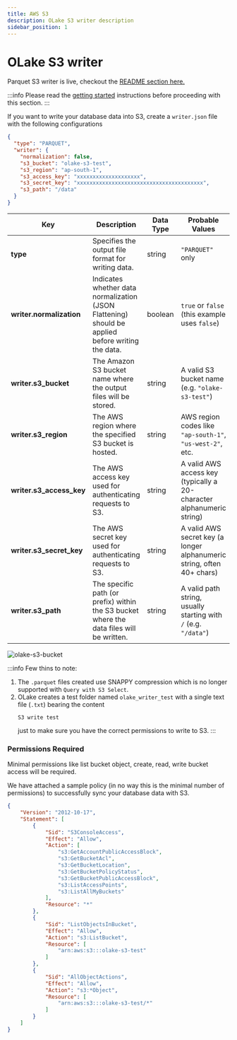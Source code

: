 ```yaml
---
title: AWS S3
description: OLake S3 writer description
sidebar_position: 1
---
```


# OLake S3 writer

Parquet S3 writer is live, checkout the [README section here.](https://github.com/datazip-inc/olake/blob/master/README.md)

:::info
Please read the [getting started](../getting-started) instructions before proceeding with this section.
:::

If you want to write your database data into S3, create a `writer.json` file with the following configurations

```json title="olake_folder/writer.json"
{
  "type": "PARQUET",
  "writer": {
    "normalization": false,
    "s3_bucket": "olake-s3-test",
    "s3_region": "ap-south-1",
    "s3_access_key": "xxxxxxxxxxxxxxxxxxxx",
    "s3_secret_key": "xxxxxxxxxxxxxxxxxxxxxxxxxxxxxxxxxxxxxxxx",
    "s3_path": "/data"
  }
}
```


| Key                        | Description                                                                                             | Data Type | Probable Values                                                     |
|----------------------------|---------------------------------------------------------------------------------------------------------|-----------|---------------------------------------------------------------------|
| **type**                   | Specifies the output file format for writing data.                                                    | string    | `"PARQUET"` only |
| **writer.normalization**   | Indicates whether data normalization (JSON Flattening) should be applied before writing the data.                      | boolean   | `true` or `false` (this example uses `false`)                       |
| **writer.s3_bucket**       | The Amazon S3 bucket name where the output files will be stored.                                       | string    | A valid S3 bucket name (e.g. `"olake-s3-test"`)                      |
| **writer.s3_region**       | The AWS region where the specified S3 bucket is hosted.                                               | string    | AWS region codes like `"ap-south-1"`, `"us-west-2"`, etc.             |
| **writer.s3_access_key**   | The AWS access key used for authenticating requests to S3.                                             | string    | A valid AWS access key (typically a 20-character alphanumeric string)  |
| **writer.s3_secret_key**   | The AWS secret key used for authenticating requests to S3.                                             | string    | A valid AWS secret key (a longer alphanumeric string, often 40+ chars)   |
| **writer.s3_path**         | The specific path (or prefix) within the S3 bucket where the data files will be written.                | string    | A valid path string, usually starting with `/` (e.g. `"/data"`)         |

![olake-s3-bucket](/img/docs/s3/olake-s3-bucket.webp)

:::info
Few thins to note:
1. The `.parquet` files created use SNAPPY compression which is no longer supported with `Query with S3 Select`.
2. OLake creates a test folder named `olake_writer_test` with a single text file (`.txt`) bearing the content
    ```text
    S3 write test
    ```
    just to make sure you have the correct permissions to write to S3.
:::

### Permissions Required
Minimal permissions like list bucket object, create, read, write bucket access will be required. 

We have attached a sample policy (in no way this is the minimal number of permissions) to successfully sync your database data with S3.


```json
{
    "Version": "2012-10-17",
    "Statement": [
        {
            "Sid": "S3ConsoleAccess",
            "Effect": "Allow",
            "Action": [
                "s3:GetAccountPublicAccessBlock",
                "s3:GetBucketAcl",
                "s3:GetBucketLocation",
                "s3:GetBucketPolicyStatus",
                "s3:GetBucketPublicAccessBlock",
                "s3:ListAccessPoints",
                "s3:ListAllMyBuckets"
            ],
            "Resource": "*"
        },
        {
            "Sid": "ListObjectsInBucket",
            "Effect": "Allow",
            "Action": "s3:ListBucket",
            "Resource": [
                "arn:aws:s3:::olake-s3-test"
            ]
        },
        {
            "Sid": "AllObjectActions",
            "Effect": "Allow",
            "Action": "s3:*Object",
            "Resource": [
                "arn:aws:s3:::olake-s3-test/*"
            ]
        }
    ]
}
```

